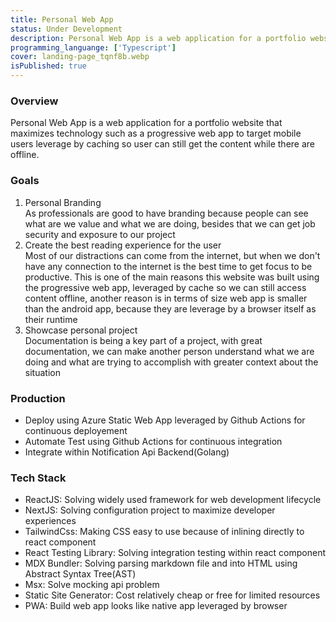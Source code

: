 ```yaml
---
title: Personal Web App
status: Under Development
description: Personal Web App is a web application for a portfolio website that maximizes technology such as a progressive web app to target mobile users leverage by caching so user can still get the content while there are offline.
programming_languange: ['Typescript']
cover: landing-page_tqnf8b.webp
isPublished: true
---
```


### Overview

Personal Web App is a web application for a portfolio website that maximizes technology such as a progressive web app to target mobile users leverage by caching so user can still get the content while there are offline.

### Goals

1. Personal Branding  
   As professionals are good to have branding because people can see what are we value and what we are doing, besides that we can get job security and exposure to our project
2. Create the best reading experience for the user  
   Most of our distractions can come from the internet, but when we don't have any connection to the internet is the best time to get focus to be productive. This is one of the main reasons this website was built using the progressive web app, leveraged by cache so we can still access content offline, another reason is in terms of size web app is smaller than the android app, because they are leverage by a browser itself as their runtime
3. Showcase personal project  
   Documentation is being a key part of a project, with great documentation, we can make another person understand what we are doing and what are trying to accomplish with greater context about the situation

### Production

-   Deploy using Azure Static Web App leveraged by Github Actions for continuous deployement
-   Automate Test using Github Actions for continuous integration
-   Integrate within Notification Api Backend(Golang)

### Tech Stack

-   ReactJS: Solving widely used framework for web development lifecycle
-   NextJS: Solving configuration project to maximize developer experiences
-   TailwindCss: Making CSS easy to use because of inlining directly to react component
-   React Testing Library: Solving integration testing within react component
-   MDX Bundler: Solving parsing markdown file and into HTML using Abstract Syntax Tree(AST)
-   Msx: Solve mocking api problem
-   Static Site Generator: Cost relatively cheap or free for limited resources
-   PWA: Build web app looks like native app leveraged by browser

